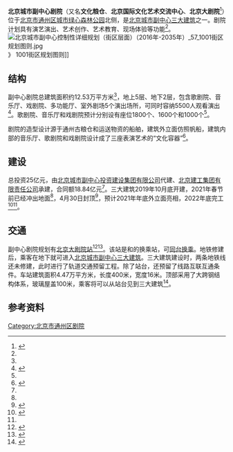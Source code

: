 {{Infobox venue
| name                   = 北京城市副中心剧院
| nickname               = 文化粮仓
| native_name            = 
| native_name_lang       = 
| fullname               = 
| former names           = 
| logo_image             = 
| logo_caption           = 
| image                  = Beijing Sub-Central Theatre (20220415130853).jpg
| image_size             = 
| image_alt              = 
| caption                = 建设中的剧院（2022年4月摄）
| pushpin_map            = 
| pushpin_mapsize        = 
| pushpin_map_caption    = 
| pushpin_label_position = 
| pushpin_relief         = 
| address                = 北京市通州区城市绿心森林公园北侧
| location               = 
| coordinates            = {{Coord|type:landmark|display=inline,title}}
| type                   = 剧院
| genre                  = 
| broke_ground           = 2019年10月底
| built                  = 
| opened                 = <!-- {{Start date|YYYY|MM|DD|df=y}} -->
| renovated              = 
| expanded               = 
| closed                 = 
| demolished             = 
| owner                  = 
| operator               = 
| surface                = 
| scoreboard             = 
| production             = 
| cost                   = 25亿元
| architect              = 
| builder                = 北京建工集团有限责任公司
| project_manager        = 
| structural engineer    = 
| services engineer      = 
| general_contractor     = 
| main_contractors       = 
| seating_type           = 
| capacity               = 歌剧院、音乐厅和戏剧院预计分别设有座位1800个、1600个和1000个
| suites                 = 
| record_attendance      = 
| dimensions             = 建筑面积约12.53万平方米
| field_shape            = 
| acreage                = 
| tenants                = 
| embedded               = 
| website                = <!-- {{URL|example.com}} -->
| publictransit          = [[北京地铁|北京地铁]]
: {{北京地铁线路名|101|c}}
: {{北京地铁线路名|104|c}}
}}

'''北京城市副中心剧院'''（又名'''文化粮仓'''、'''北京国际文化艺术交流中心'''、'''北京大剧院'''<ref>{{cite news |author1=关桂峰 |title=生态 文明 宜居——北京城市副中心未来之城正在崛起 |url=http://www.gov.cn/xinwen/2018-10/27/content_5335040.htm |agency=新华社 |date=2018-10-27 |accessdate=2021-05-03 |archive-date=2021-05-03 |archive-url=https://web.archive.org/web/20210503022049/http://www.gov.cn/xinwen/2018-10/27/content_5335040.htm }}</ref>）位于[[北京市|北京市]][[通州区_(北京市)|通州区]][[城市绿心森林公园|城市绿心森林公园]]北侧，是[[北京城市副中心三大建筑|北京城市副中心三大建筑]]之一。剧院计划具有演艺演出、艺术创作、艺术教育、现场体验等功能<ref name="张璐2019" />。
[[File:北京城市副中心控制性详细规划（街区层面）（2016年-2035年）_57_1001街区规划图则.jpg|thumb]]》 1001街区规划图则]]

==结构==

副中心剧院总建筑面积约12.53万平方米<ref name="张璐2019" />，地上5层、地下2层，包含歌剧院、音乐厅、戏剧院、多功能厅、室外剧场5个演出场所，可同时容纳5500人观看演出<ref name="建筑钢结构进展">{{cite news |author1=建筑钢结构进展 |title=北京城市副中心剧院总投资25亿元 |url=http://www.cngjg.com/html/zixun/hangye//2021/0222/148508.html |accessdate=2021-03-01 |date=2021-02-22 |archive-date=2022-04-16 |archive-url=https://web.archive.org/web/20220416034001/http://www.cngjg.com/html/zixun/hangye//2021/0222/148508.html }}</ref>。歌剧院、音乐厅和戏剧院预计分别设有座位1800个、1600个和1000个<ref name="张璐2019" />。

剧院的造型设计源于通州古粮仓和运送物资的船舶，建筑外立面仿照帆船，建筑内部的音乐厅、歌剧院和戏剧院设计成了三座表演艺术的“文化容器”<ref name="副中心三大建筑“冒”出地面">{{cite news |author1=赵莹莹 |title=副中心三大建筑“冒”出地面 |url=http://www.beijing.gov.cn/renwen/jrbj/202102/t20210224_2287683.html |accessdate=2021-03-01 |work=北京晚报 |date=2021-02-26 |archive-date=2022-04-18 |archive-url=https://web.archive.org/web/20220418175817/http://www.beijing.gov.cn/renwen/jrbj/202102/t20210224_2287683.html }}</ref>。

==建设==

总投资25亿元，由[[北京城市副中心投资建设集团有限公司|北京城市副中心投资建设集团有限公司]]代建、[[北京建工集团有限责任公司|北京建工集团有限责任公司]]承建，合同额18.84亿元<ref name="建筑钢结构进展" />。三大建筑2019年10月底开建，2021年春节前已经冲出地面<ref name="张璐2019" />，4月30日封顶<ref>{{cite news |author1=李泽伟 |title=北京城市副中心剧院混凝土结构全面封顶 |url=https://www.163.com/dy/article/G8UIR3NH0514R9KQ.html |accessdate=2021-05-03 |work=北京青年报 |date=2021-05-01 |archive-date=2021-05-03 |archive-url=https://web.archive.org/web/20210503023731/https://www.163.com/dy/article/G8UIR3NH0514R9KQ.html }}</ref>，预计2021年年底外立面亮相，2022年底完工<ref name="张璐2019">{{cite news |author1=张璐 |title=副中心剧院、图书馆、博物馆三大建筑2022年底完工 |url=https://www.bjnews.com.cn/detail/157559601715603.html |accessdate=2021-03-01 |work=新京报 |date=2019-12-06 |archive-date=2022-04-16 |archive-url=https://web.archive.org/web/20220416033958/https://www.bjnews.com.cn/detail/157559601715603.html }}</ref><ref name="副中心三大建筑“冒”出地面" />。

==交通==

副中心剧院规划有[[北京大剧院站|北京大剧院站]]<ref>{{cite news |title=地铁M11+M104组合，大双桥将直通北京西站、北京南站、丽泽商区 |url=https://www.163.com/dy/article/G228VP6G0527UA72.html |accessdate=2021-03-01 |archive-date=2022-04-16 |archive-url=https://web.archive.org/web/20220416033958/https://www.163.com/dy/article/G228VP6G0527UA72.html }}</ref><ref name="张璐2020">{{cite news |author1=张璐 |title=副中心三大建筑将连接两条地铁，配套设施打造国际一流商业空间 |url=https://www.bjnews.com.cn/detail/160879899415707.html |accessdate=2021-03-01 |work=新京报 |date=2020-12-24 |archive-date=2022-04-16 |archive-url=https://web.archive.org/web/20220416033958/https://www.bjnews.com.cn/detail/160879899415707.html }}</ref>。该站是{{北京地铁线路名|101}}和{{北京地铁线路名|104}}的换乘站，可[[同台换乘|同台换乘]]。地铁修建后，乘客在地下就可进入[[北京城市副中心三大建筑|北京城市副中心三大建筑]]。三大建筑建设时，两条地铁线还未修建，此时进行了轨道交通预留工程。除了站台，还预留了线路互联互通条件。车站建筑面积4.47万平方米，长度400米，宽度16米。顶部采用了大跨钢结构体系，玻璃屋盖100米，乘客将可以从站台见到三大建筑<ref>{{cite news |author1=李博 |title=北京大剧院地铁站将连通三大建筑 |url=https://bjrbdzb.bjd.com.cn/bjrb/mobile/2021/20210430/20210430_012/content_20210430_012_1.htm?storyId=AP608b2145e4b054f0ea7ce0bb&userID=5981EAF6-F07E-4AD4-BBEA-535C83AD38EA,0&isshare=1&channelId=newspaperBjrb&columnId=5f094d4ce4b086b26e06514e&contentType=12&isBjh=0 |work=北京日报 |date=2021-04-30 |accessdate=2021-05-03 |archive-date=2021-05-03 |archive-url=https://web.archive.org/web/20210503023144/https://bjrbdzb.bjd.com.cn/bjrb/mobile/2021/20210430/20210430_012/content_20210430_012_1.htm?storyId=AP608b2145e4b054f0ea7ce0bb&userID=5981EAF6-F07E-4AD4-BBEA-535C83AD38EA,0&isshare=1&channelId=newspaperBjrb&columnId=5f094d4ce4b086b26e06514e&contentType=12&isBjh=0 }}</ref>。

==参考资料==
{{reflist}}

[[Category:北京市通州区剧院|Category:北京市通州区剧院]]